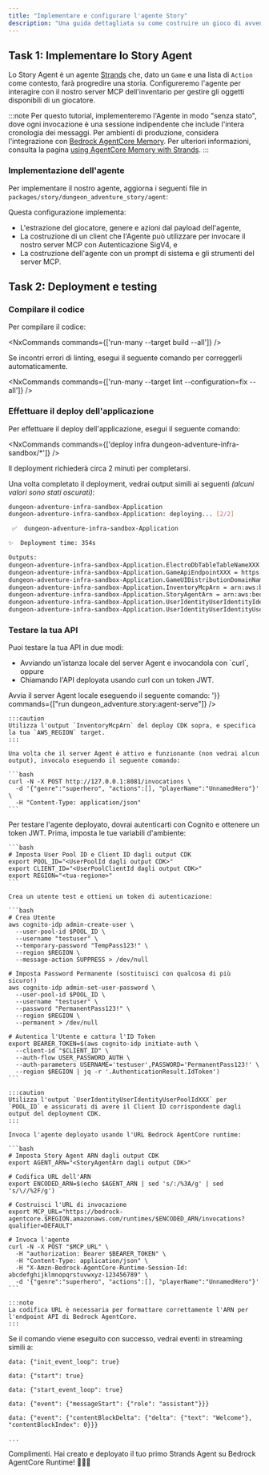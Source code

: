 ```yaml
---
title: "Implementare e configurare l'agente Story"
description: "Una guida dettagliata su come costruire un gioco di avventura in dungeon alimentato da IA agentiva utilizzando @aws/nx-plugin."
---
```




## Task 1: Implementare lo Story Agent

Lo Story Agent è un agente [Strands](https://strandsagents.com/) che, dato un `Game` e una lista di `Action` come contesto, farà progredire una storia. Configureremo l'agente per interagire con il nostro server MCP dell'inventario per gestire gli oggetti disponibili di un giocatore.

:::note
Per questo tutorial, implementeremo l'Agente in modo "senza stato", dove ogni invocazione è una sessione indipendente che include l'intera cronologia dei messaggi. Per ambienti di produzione, considera l'integrazione con [Bedrock AgentCore Memory](https://docs.aws.amazon.com/bedrock-agentcore/latest/devguide/memory.html). Per ulteriori informazioni, consulta la pagina [using AgentCore Memory with Strands](https://github.com/aws/bedrock-agentcore-sdk-python/tree/main/src/bedrock_agentcore/memory/integrations/strands).
:::

### Implementazione dell'agente

Per implementare il nostro agente, aggiorna i seguenti file in `packages/story/dungeon_adventure_story/agent`:

<Tabs>
  <TabItem label="main.py">
<E2EDiff lang="python" before="dungeon-adventure/3/main.py.old.template" after="dungeon-adventure/3/main.py.template" />
  </TabItem>
  <TabItem label="agent.py">
<E2EDiff lang="python" before="dungeon-adventure/3/agent.py.old.template" after="dungeon-adventure/3/agent.py.template" />
  </TabItem>
</Tabs>

Questa configurazione implementa:

- L'estrazione del giocatore, genere e azioni dal payload dell'agente,
- La costruzione di un client che l'Agente può utilizzare per invocare il nostro server MCP con Autenticazione SigV4, e
- La costruzione dell'agente con un prompt di sistema e gli strumenti del server MCP.

## Task 2: Deployment e testing

### Compilare il codice

Per compilare il codice:

<NxCommands commands={['run-many --target build --all']} />

<Aside type="tip">
Se incontri errori di linting, esegui il seguente comando per correggerli automaticamente.

<NxCommands commands={['run-many --target lint --configuration=fix --all']} />
</Aside>

### Effettuare il deploy dell'applicazione
Per effettuare il deploy dell'applicazione, esegui il seguente comando:

<NxCommands commands={['deploy infra dungeon-adventure-infra-sandbox/*']} />

Il deployment richiederà circa 2 minuti per completarsi.

Una volta completato il deployment, vedrai output simili ai seguenti _(alcuni valori sono stati oscurati)_:

```bash
dungeon-adventure-infra-sandbox-Application
dungeon-adventure-infra-sandbox-Application: deploying... [2/2]

 ✅  dungeon-adventure-infra-sandbox-Application

✨  Deployment time: 354s

Outputs:
dungeon-adventure-infra-sandbox-Application.ElectroDbTableTableNameXXX = dungeon-adventure-infra-sandbox-Application-ElectroDbTableXXX-YYY
dungeon-adventure-infra-sandbox-Application.GameApiEndpointXXX = https://xxx.execute-api.region.amazonaws.com/prod/
dungeon-adventure-infra-sandbox-Application.GameUIDistributionDomainNameXXX = xxx.cloudfront.net
dungeon-adventure-infra-sandbox-Application.InventoryMcpArn = arn:aws:bedrock-agentcore:region:xxxxxxx:runtime/dungeonadventureventoryMcpServerXXXX-YYYY
dungeon-adventure-infra-sandbox-Application.StoryAgentArn = arn:aws:bedrock-agentcore:region:xxxxxxx:runtime/dungeonadventurecationStoryAgentXXXX-YYYY
dungeon-adventure-infra-sandbox-Application.UserIdentityUserIdentityIdentityPoolIdXXX = region:xxx
dungeon-adventure-infra-sandbox-Application.UserIdentityUserIdentityUserPoolIdXXX = region_xxx
```

### Testare la tua API

Puoi testare la tua API in due modi:
<ul>
<li>Avviando un'istanza locale del server Agent e invocandola con `curl`, oppure</li>
<li>Chiamando l'API deployata usando curl con un token JWT.</li>
</ul>

<Tabs>
  <TabItem label="Local">
  Avvia il server Agent locale eseguendo il seguente comando:
    <NxCommands highlights={['arn:aws:bedrock-agentcore:region:xxxxxxx:runtime/dungeonadventureventoryMcpServerXXXX-YYYY', 'region']} env={{INVENTORY_MCP_ARN:"arn:aws:bedrock-agentcore:region:xxxxxxx:runtime/dungeonadventureventoryMcpServerXXXX-YYYY", AWS_REGION: '<region>'}} commands={["run dungeon_adventure.story:agent-serve"]} />

    :::caution
    Utilizza l'output `InventoryMcpArn` del deploy CDK sopra, e specifica la tua `AWS_REGION` target.
    :::

    Una volta che il server Agent è attivo e funzionante (non vedrai alcun output), invocalo eseguendo il seguente comando:

    ```bash
    curl -N -X POST http://127.0.0.1:8081/invocations \
      -d '{"genre":"superhero", "actions":[], "playerName":"UnnamedHero"}' \
      -H "Content-Type: application/json"
    ```
  </TabItem>
  <TabItem label="Deployed">
    Per testare l'agente deployato, dovrai autenticarti con Cognito e ottenere un token JWT. Prima, imposta le tue variabili d'ambiente:

    ```bash
    # Imposta User Pool ID e Client ID dagli output CDK
    export POOL_ID="<UserPoolId dagli output CDK>"
    export CLIENT_ID="<UserPoolClientId dagli output CDK>"
    export REGION="<tua-regione>"
    ```

    Crea un utente test e ottieni un token di autenticazione:

    ```bash
    # Crea Utente
    aws cognito-idp admin-create-user \
      --user-pool-id $POOL_ID \
      --username "testuser" \
      --temporary-password "TempPass123!" \
      --region $REGION \
      --message-action SUPPRESS > /dev/null

    # Imposta Password Permanente (sostituisci con qualcosa di più sicuro!)
    aws cognito-idp admin-set-user-password \
      --user-pool-id $POOL_ID \
      --username "testuser" \
      --password "PermanentPass123!" \
      --region $REGION \
      --permanent > /dev/null

    # Autentica l'Utente e cattura l'ID Token
    export BEARER_TOKEN=$(aws cognito-idp initiate-auth \
      --client-id "$CLIENT_ID" \
      --auth-flow USER_PASSWORD_AUTH \
      --auth-parameters USERNAME='testuser',PASSWORD='PermanentPass123!' \
      --region $REGION | jq -r '.AuthenticationResult.IdToken')
    ```

    :::caution
    Utilizza l'output `UserIdentityUserIdentityUserPoolIdXXX` per `POOL_ID` e assicurati di avere il Client ID corrispondente dagli output del deployment CDK.
    :::

    Invoca l'agente deployato usando l'URL Bedrock AgentCore runtime:

    ```bash
    # Imposta Story Agent ARN dagli output CDK
    export AGENT_ARN="<StoryAgentArn dagli output CDK>"

    # Codifica URL dell'ARN
    export ENCODED_ARN=$(echo $AGENT_ARN | sed 's/:/%3A/g' | sed 's/\//%2F/g')

    # Costruisci l'URL di invocazione
    export MCP_URL="https://bedrock-agentcore.$REGION.amazonaws.com/runtimes/$ENCODED_ARN/invocations?qualifier=DEFAULT"

    # Invoca l'agente
    curl -N -X POST "$MCP_URL" \
      -H "authorization: Bearer $BEARER_TOKEN" \
      -H "Content-Type: application/json" \
      -H "X-Amzn-Bedrock-AgentCore-Runtime-Session-Id: abcdefghijklmnopqrstuvwxyz-123456789" \
      -d '{"genre":"superhero", "actions":[], "playerName":"UnnamedHero"}'
    ```

    :::note
    La codifica URL è necessaria per formattare correttamente l'ARN per l'endpoint API di Bedrock AgentCore.
    :::
  </TabItem>
</Tabs>

Se il comando viene eseguito con successo, vedrai eventi in streaming simili a:

```
data: {"init_event_loop": true}

data: {"start": true}

data: {"start_event_loop": true}

data: {"event": {"messageStart": {"role": "assistant"}}}

data: {"event": {"contentBlockDelta": {"delta": {"text": "Welcome"}, "contentBlockIndex": 0}}}

...
```

Complimenti. Hai creato e deployato il tuo primo Strands Agent su Bedrock AgentCore Runtime!  🎉🎉🎉